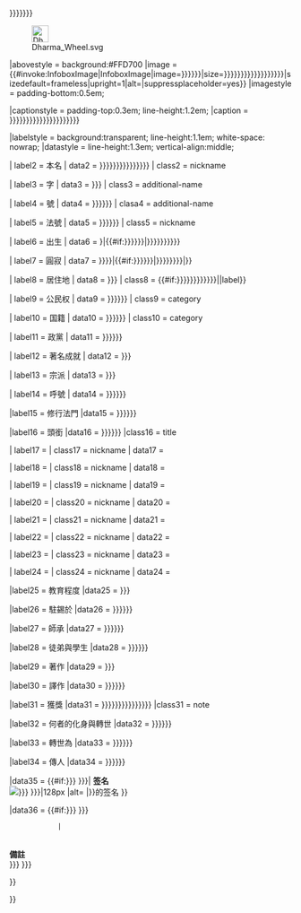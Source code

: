 {{Infobox
|bodyclass  = vcard
|bodystyle  = width:{{{box_width|20em}}}; text-align:left; font-size:90%;
| above     =
<table style="background:transparent; width:100%">
<tr>
<td class="metadata" style="width:10%">[[File:Dharma Wheel.svg|30px|link=Portal:佛教]]</td>
<td class="fn" style="width:80%; text-align:center; vertical-align:middle">{{{name|{{{subject_name|{{{名字|{{{姓名|<includeonly>{{PAGENAMEBASE}}</includeonly>}}}}}}}}}}}}</td>
<td class="metadata" style="width:10%">[[File:Dharma Wheel.svg|30px|link=Portal:佛教]]</td>
</tr>
</table>
|abovestyle = background:#FFD700
|image      = {{#invoke:InfoboxImage|InfoboxImage|image={{{image|{{{图像|{{{圖像|}}}}}}}}}|size={{{image_width|{{{image_size|{{{imagesize|{{{圖片尺寸|{{{图片尺寸|{{{圖像大小|{{{图像大小|}}}}}}}}}}}}}}}}}}}}}|sizedefault=frameless|upright=1|alt={{{alt|}}}|suppressplaceholder=yes}}
|imagestyle = padding-bottom:0.5em;

|captionstyle = padding-top:0.3em; line-height:1.2em;
|caption    = {{{caption|{{{imagecaption|{{{image_caption|{{{Img_capt|{{{圖片簡介|{{{图片简介|{{{圖像說明|{{{图像说明|}}}}}}}}}}}}}}}}}}}}}}}}

|labelstyle = background:transparent; line-height:1.1em; white-space: nowrap;
|datastyle  = line-height:1.3em; vertical-align:middle;

| label2     = 本名  
| data2      = {{{birthname|{{{birth_name|{{{Birth_name|{{{full name|{{{原名|{{{本名|}}}}}}}}}}}}}}}}}}
| class2     = nickname

| label3     = 字
| data3      = {{{Zi|{{{字|}}}}}}
| class3     = additional-name

| label4     = 號
| data4      = {{{Hao|{{{号|{{{號|}}}}}}}}}
| clasa4     = additional-name

| label5     = 法號
| data5      = {{{alias|{{{法号|{{{法號|}}}}}}}}}
| class5     = nickname

| label6     = 出生
| data6      = {{br separated entries|{{{birth_date|{{{出生|}}}}}}|{{#if:{{{birth_place|{{{出生地點|{{{出生地点|}}}}}}}}}|<span class="birthplace">{{{birth_place|{{{出生地點|{{{出生地点|}}}}}}}}}</span>}}}}

| label7     = 圓寂
| data7      = {{br separated entries|{{{death_date|{{{圆寂|{{{圓寂|}}}}}}}}}|{{#if:{{{death_place|{{{圆寂地点|{{{圓寂地點|}}}}}}}}}|<span class="deathplace">{{{death_place|{{{圆寂地点|{{{圓寂地點|}}}}}}}}}</span>}}|{{{death_cause|}}}}}

| label8     = 居住地
| data8      = {{{residence|{{{居住地|}}}}}}
| class8     = {{#if:{{{death_date|{{{圆寂|{{{圓寂|}}}}}}}}}{{{death_place|{{{圆寂地点|{{{圓寂地點|}}}}}}}}}||label}}

| label9     = 公民权
| data9      = {{{citizenship|{{{公民權|{{{公民权|}}}}}}}}}
| class9     = category

| label10    = 国籍
| data10     = {{{nationality|{{{国籍|{{{國籍|}}}}}}}}}
| class10    = category

| label11    = 政黨
| data11     = {{{party|{{{政党|{{{政黨|}}}}}}}}}

| label12   = 著名成就
| data12    = {{{known_for|{{{著名成就|}}}}}}

| label13   = 宗派
| data13    = {{{school|{{{宗派|}}}}}}

| label14    = 呼號
| data14     = {{{callsign|{{{呼號|{{{呼号|}}}}}}}}}

|label15  = 修行法門
|data15   = {{{deity|{{{修行法门|{{{修行法門|}}}}}}}}}

|label16  = 頭銜
|data16   = {{{title|{{{頭銜|{{{头衔|}}}}}}}}}
|class16  = title

| label17     = {{{native_lang1|}}}
| class17     = nickname
| data17      = {{{native_lang1_name1|}}}

| label18     = {{{native_lang2|}}}
| class18     = nickname
| data18      = {{{native_lang2_name1|}}}

| label19    = {{{native_lang3|}}}
| class19    = nickname
| data19     = {{{native_lang3_name1|}}}

| label20    = {{{native_lang4|}}}
| class20    = nickname
| data20    = {{{native_lang4_name1|}}}

| label21    = {{{native_lang5|}}}
| class21    = nickname
| data21     = {{{native_lang5_name1|}}}

| label22    = {{{native_lang6|}}}
| class22    = nickname
| data22     = {{{native_lang6_name1|}}}

| label23    = {{{native_lang7|}}}
| class23    = nickname
| data23     = {{{native_lang7_name1|}}}

| label24    = {{{native_lang8|}}}
| class24    = nickname
| data24     = {{{native_lang8_name1|}}}

|label25  = 教育程度
|data25   = {{{education|{{{教育程度|}}}}}}

|label26  = 駐錫於
|data26   = {{{work_institution|{{{驻锡于|{{{駐錫於|}}}}}}}}}

|label27  = 師承
|data27   = {{{advisor|{{{師承|{{{师承|}}}}}}}}}

|label28  = 徒弟與學生
|data28   = {{{students|{{{徒弟与学生|{{{徒弟與學生|}}}}}}}}}

|label29  = 著作
|data29   = {{{publication|{{{著作|}}}}}}

|label30  = 譯作
|data30   = {{{publication_translate|{{{譯作|{{{译作|}}}}}}}}}

|label31 = 獲獎
|data31  = {{{awards|{{{prizes|{{{獲獎|{{{得獎|{{{獎項|{{{奖项|}}}}}}}}}}}}}}}}}}
|class31 = note

|label32  = 何者的化身與轉世
|data32   = {{{incarnation_from|{{{何者的化身與轉世|{{{何者的化身与转世|}}}}}}}}}

|label33  = 轉世為
|data33   = {{{reincarnation_to|{{{转世为|{{{轉世為|}}}}}}}}}

|label34  = 傳人
|data34   = {{{successor|{{{传人|{{{傳人|}}}}}}}}}

|data35  = {{#if:{{{signature|{{{簽名|{{{签名|}}}}}} }}}| '''签名'''<br/><!-- -->[[File:{{{signature|{{{签名|{{{簽名|}}}}}} }}}|128px<!-- -->|alt={{{signature_alt|}}}<!-- -->|{{{name|{{PAGENAMEBASE}}}}}的签名]] }}

|data36  = {{#if:{{{footnotes|{{{备注|{{{備註|}}}}}}  }}}
             | <div style="padding-top:0.25em; text-align:left; font-style:90%;"><!--
                    -->'''備註'''<br/>{{{footnotes|{{{備註|{{{备注|}}}}}} }}}</div> }}

}}<noinclude>
{{Documentation}}
</noinclude>